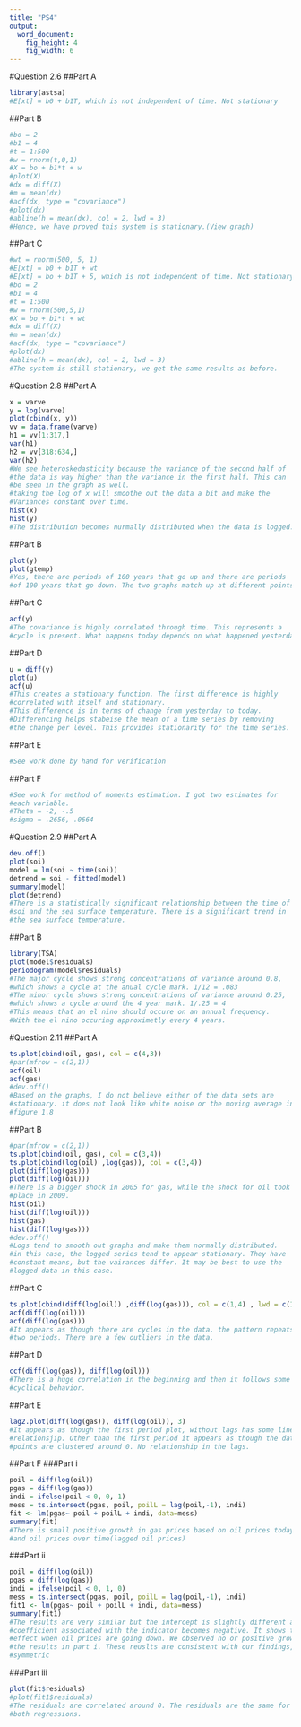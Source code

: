 ```yaml
---
title: "PS4"
output: 
  word_document: 
    fig_height: 4
    fig_width: 6
---
```

#Question 2.6 
##Part A 
```r
library(astsa)
#E[xt] = b0 + b1T, which is not independent of time. Not stationary
```
##Part B
```r
#bo = 2
#b1 = 4
#t = 1:500
#w = rnorm(t,0,1)
#X = bo + b1*t + w
#plot(X)
#dx = diff(X)
#m = mean(dx)
#acf(dx, type = "covariance")
#plot(dx)
#abline(h = mean(dx), col = 2, lwd = 3)
#Hence, we have proved this system is stationary.(View graph)
```
##Part C
```r
#wt = rnorm(500, 5, 1)
#E[xt] = b0 + b1T + wt 
#E[xt] = bo + b1T + 5, which is not independent of time. Not stationary
#bo = 2
#b1 = 4
#t = 1:500
#w = rnorm(500,5,1)
#X = bo + b1*t + wt
#dx = diff(X)
#m = mean(dx)
#acf(dx, type = "covariance")
#plot(dx)
#abline(h = mean(dx), col = 2, lwd = 3)
#The system is still stationary, we get the same results as before.
```

#Question 2.8
##Part A
```r
x = varve
y = log(varve)
plot(cbind(x, y))
vv = data.frame(varve)
h1 = vv[1:317,]
var(h1)
h2 = vv[318:634,]
var(h2)
#We see heteroskedasticity because the variance of the second half of 
#the data is way higher than the variance in the first half. This can 
#be seen in the graph as well. 
#taking the log of x will smoothe out the data a bit and make the 
#Variances constant over time. 
hist(x)
hist(y)
#The distribution becomes nurmally distributed when the data is logged. 
```
##Part B
```r
plot(y)
plot(gtemp)
#Yes, there are periods of 100 years that go up and there are periods
#of 100 years that go down. The two graphs match up at different points.
```
##Part C
```r
acf(y)
#The covariance is highly correlated through time. This represents a 
#cycle is present. What happens today depends on what happened yesterday
```
##Part D
```r
u = diff(y)
plot(u)
acf(u)
#This creates a stationary function. The first difference is highly 
#correlated with itself and stationary. 
#This difference is in terms of change from yesterday to today. 
#Differencing helps stabeise the mean of a time series by removing 
#the change per level. This provides stationarity for the time series. 
```
##Part E
```r
#See work done by hand for verification
```
##Part F
```r
#See work for method of moments estimation. I got two estimates for
#each variable. 
#Theta = -2, -.5     
#sigma = .2656, .0664
```
#Question 2.9
##Part A
```r
dev.off()
plot(soi)
model = lm(soi ~ time(soi))
detrend = soi - fitted(model)
summary(model)
plot(detrend)
#There is a statistically significant relationship between the time of 
#soi and the sea surface temperature. There is a significant trend in
#the sea surface temperature.
```
##Part B
```r
library(TSA)
plot(model$residuals)
periodogram(model$residuals)
#The major cycle shows strong concentrations of variance around 0.8, 
#which shows a cycle at the anual cycle mark. 1/12 = .083
#The minor cycle shows strong concentrations of variance around 0.25, 
#which shows a cycle around the 4 year mark. 1/.25 = 4
#This means that an el nino should occure on an annual frequency. 
#With the el nino occuring approximetly every 4 years. 
```
#Question 2.11
##Part A
```r
ts.plot(cbind(oil, gas), col = c(4,3))
#par(mfrow = c(2,1))
acf(oil)
acf(gas)
#dev.off()
#Based on the graphs, I do not believe either of the data sets are 
#stationary. it does not look like white noise or the moving average in 
#figure 1.8
```
##Part B
```r
#par(mfrow = c(2,1))
ts.plot(cbind(oil, gas), col = c(3,4))
ts.plot(cbind(log(oil) ,log(gas)), col = c(3,4))
plot(diff(log(gas)))
plot(diff(log(oil)))
#There is a bigger shock in 2005 for gas, while the shock for oil took 
#place in 2009. 
hist(oil)
hist(diff(log(oil)))
hist(gas)
hist(diff(log(gas)))
#dev.off()
#Logs tend to smooth out graphs and make them normally distributed. 
#in this case, the logged series tend to appear stationary. They have 
#constant means, but the vairances differ. It may be best to use the 
#logged data in this case. 
```
##Part C
```r
ts.plot(cbind(diff(log(oil)) ,diff(log(gas))), col = c(1,4) , lwd = c(1 ,1))
acf(diff(log(oil)))
acf(diff(log(gas)))
#It appears as though there are cycles in the data. the pattern repeats every
#two periods. There are a few outliers in the data. 
```
##Part D
```r
ccf(diff(log(gas)), diff(log(oil)))
#There is a huge correlation in the beginning and then it follows some
#cyclical behavior. 
```
##Part E
```r
lag2.plot(diff(log(gas)), diff(log(oil)), 3)
#It appears as though the first period plot, without lags has some linear 
#relationsjip. Other than the first period it appears as though the data 
#points are clustered around 0. No relationship in the lags. 
```
##Part F
###Part i
```r
poil = diff(log(oil))
pgas = diff(log(gas))
indi = ifelse(poil < 0, 0, 1)
mess = ts.intersect(pgas, poil, poilL = lag(poil,-1), indi)
fit <- lm(pgas~ poil + poilL + indi, data=mess)
summary(fit)
#There is small positive growth in gas prices based on oil prices today 
#and oil prices over time(lagged oil prices)
```
###Part ii
```r
poil = diff(log(oil))
pgas = diff(log(gas))
indi = ifelse(poil < 0, 1, 0)
mess = ts.intersect(pgas, poil, poilL = lag(poil,-1), indi)
fit1 <- lm(pgas~ poil + poilL + indi, data=mess)
summary(fit1)
#The results are very similar but the intercept is slightly different and the 
#coefficient associated with the indicator becomes negative. It shows the 
#effect when oil prices are going down. We observed no or positive growth in 
#the results in part i. These reuslts are consistent with our findings, and 
#symmetric
```
###Part iii
```r
plot(fit$residuals)
#plot(fit1$residuals)
#The residuals are correlated around 0. The residuals are the same for 
#both regressions. 
```













